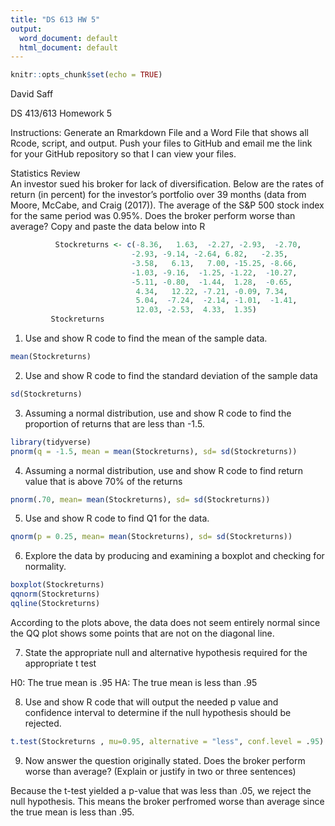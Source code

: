 ```yaml
---
title: "DS 613 HW 5"
output:
  word_document: default
  html_document: default
---
```


```r
knitr::opts_chunk$set(echo = TRUE)
```

David Saff


DS 413/613 Homework 5

Instructions: Generate an Rmarkdown File and a Word File that shows all Rcode, script, and output.  Push your files to GitHub and email me the link for your GitHub repository so that I can view your files.

Statistics Review  
An investor sued his broker for lack of diversification. Below are the rates of return (in percent) for the investor’s portfolio over 39 months (data from Moore, McCabe, and Craig (2017)). The average of the S&P 500 stock index for the same period was 0.95%. Does the broker perform worse than average? 
Copy and paste the data below into R
```r
          Stockreturns <- c(-8.36,   1.63,  -2.27, -2.93,  -2.70, 
                           -2.93, -9.14, -2.64, 6.82,   -2.35, 
                           -3.58,   6.13,   7.00, -15.25, -8.66,
                           -1.03, -9.16,  -1.25, -1.22,  -10.27,
                           -5.11, -0.80,  -1.44,  1.28,  -0.65,
                            4.34,   12.22, -7.21, -0.09, 7.34, 
                            5.04,  -7.24,  -2.14, -1.01,  -1.41, 
                            12.03, -2.53,  4.33,  1.35)
         Stockreturns
```


1) Use and show R code to find the mean of the sample data.
```r
mean(Stockreturns)
```

2) Use and show R code to find the standard deviation of the sample data
```r
sd(Stockreturns)
```
3) Assuming a normal distribution, use and show R code to find the proportion of returns that are less than  -1.5.
```r
library(tidyverse)
pnorm(q = -1.5, mean = mean(Stockreturns), sd= sd(Stockreturns))
```

4) Assuming a normal distribution, use and show R code to find return value that is above 70% of the returns
```r
pnorm(.70, mean= mean(Stockreturns), sd= sd(Stockreturns))
```
5) Use and show R code to find Q1 for the data.
```r
qnorm(p = 0.25, mean= mean(Stockreturns), sd= sd(Stockreturns))
```

6) Explore the data by producing and examining a boxplot and checking for normality.
```r
boxplot(Stockreturns)
qqnorm(Stockreturns)
qqline(Stockreturns)
```

According to the plots above, the data does not seem entirely normal since the QQ plot shows some points that are not on the diagonal line.

7) State the appropriate null and alternative hypothesis required for the appropriate t test

H0:  The true mean is .95
HA:  The true mean is less than .95

8) Use and show R code that will output the needed p value and confidence interval to determine if the null hypothesis should be rejected.
```r
t.test(Stockreturns , mu=0.95, alternative = "less", conf.level = .95)
```

9) Now answer the question originally stated.  Does the broker perform worse than average? (Explain or justify in two or three sentences)

Because the t-test yielded a p-value that was less than .05, we reject the null
hypothesis. This means the broker perfromed worse than average since the true mean
is less than .95.

